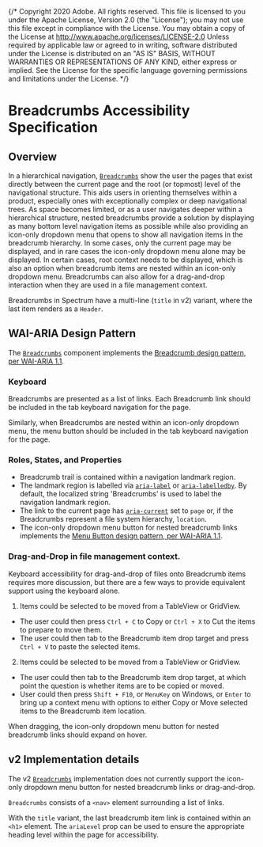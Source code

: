 {/* Copyright 2020 Adobe. All rights reserved.
This file is licensed to you under the Apache License, Version 2.0 (the "License");
you may not use this file except in compliance with the License. You may obtain a copy
of the License at http://www.apache.org/licenses/LICENSE-2.0
Unless required by applicable law or agreed to in writing, software distributed under
the License is distributed on an "AS IS" BASIS, WITHOUT WARRANTIES OR REPRESENTATIONS
OF ANY KIND, either express or implied. See the License for the specific language
governing permissions and limitations under the License. */}

# Breadcrumbs Accessibility Specification

## Overview

In a hierarchical navigation, [`Breadcrumbs`](https://react-spectrum.corp.adobe.com/components/Breadcrumbs) show the user the pages that exist directly between the current page and the root (or topmost) level of the navigational structure.
This aids users in orienting themselves within a product, especially ones with exceptionally complex or deep navigational trees.
As space becomes limited, or as a user navigates deeper within a hierarchical structure, nested breadcrumbs provide a solution by displaying as many bottom level navigation items as possible while also providing an icon-only dropdown menu that opens to show all navigation items in the breadcrumb hierarchy.
In some cases, only the current page may be displayed, and in rare cases the icon-only dropdown menu alone may be displayed.
In certain cases, root context needs to be displayed, which is also an option when breadcrumb items are nested within an icon-only dropdown menu.
Breadcrumbs can also allow for a drag-and-drop interaction when they are used in a file management context.

Breadcrumbs in Spectrum have a multi-line (`title` in v2) variant, where the last item renders as a `Header`.

## WAI-ARIA Design Pattern

The [`Breadcrumbs`](https://react-spectrum.corp.adobe.com/components/Breadcrumbs) component implements the [Breadcrumb design pattern, per WAI-ARIA 1.1](https://www.w3.org/TR/wai-aria-practices/#breadcrumb).

### Keyboard

Breadcrumbs are presented as a list of links. Each Breadcrumb link should be included in the tab keyboard navigation for the page.

Similarly, when Breadcrumbs are nested within an icon-only dropdown menu, the menu button should be included in the tab keyboard navigation for the page.

### Roles, States, and Properties

- Breadcrumb trail is contained within a navigation landmark region.
- The landmark region is labelled via [`aria-label`](https://www.w3.org/TR/wai-aria-1.1/#aria-label) or [`aria-labelledby`](https://www.w3.org/TR/wai-aria-1.1/#aria-labelledby). By default, the localized string 'Breadcrumbs' is used to label the navigation landmark region.
- The link to the current page has [`aria-current`](https://www.w3.org/TR/wai-aria-1.1/#aria-current) set to `page` or, if the Breadcrumbs represent a file system hierarchy, `location`.
- The icon-only dropdown menu button for nested breadcrumb links implements the [Menu Button design pattern, per WAI-ARIA 1.1](https://www.w3.org/TR/wai-aria-practices/#menubutton).

### Drag-and-Drop in file management context.

Keyboard accessibility for drag-and-drop of files onto Breadcrumb items requires more discussion, but there are a few ways to provide equivalent support using the keyboard alone.

1. Items could be selected to be moved from a TableView or GridView.
  - The user could then press `Ctrl + C` to Copy or `Ctrl + X` to Cut the items to prepare to move them.
  - The user could then tab to the Breadcrumb item drop target and press `Ctrl + V` to paste the selected items.
2. Items could be selected to be moved from a TableView or GridView.
  - The user could then tab to the Breadcrumb item drop target, at which point the question is whether items are to be copied or moved.
  - User could then press `Shift + F10`, or `MenuKey` on Windows, or `Enter` to bring up a context menu with options to either Copy or Move selected items to the Breadcrumb item location.

When dragging, the icon-only dropdown menu button for nested breadcrumb links should expand on hover.

## v2 Implementation details

The v2 [`Breadcrumbs`](https://react-spectrum.corp.adobe.com/components/Breadcrumbs) implementation does not currently support the icon-only dropdown menu button for nested breadcrumb links or drag-and-drop.

`Breadcrumbs` consists of a `<nav>` element surrounding a list of links.

With the `title` variant, the last breadcrumb item link is contained within an `<h1>` element.
The `ariaLevel` prop can be used to ensure the appropriate heading level within the page for accessibility.
